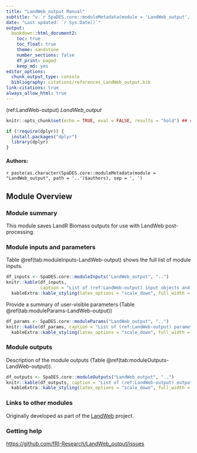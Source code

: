 ```yaml
---
title: "LandWeb_output Manual"
subtitle: "v.`r SpaDES.core::moduleMetadata(module = 'LandWeb_output', path = '..')$version`"
date: "Last updated: `r Sys.Date()`"
output:
  bookdown::html_document2:
    toc: true
    toc_float: true
    theme: sandstone
    number_sections: false
    df_print: paged
    keep_md: yes
editor_options:
  chunk_output_type: console
  bibliography: citations/references_LandWeb_output.bib
link-citations: true
always_allow_html: true
---
```


<!-- the following are text references used in captions for LaTeX compatibility -->
(ref:LandWeb-output) *LandWeb_output*

```r
knitr::opts_chunk$set(echo = TRUE, eval = FALSE, results = "hold") ## change to eval = TRUE if all chunks are to be evaluated

if (!require(dplyr)) {
  install.packages("dplyr")
  library(dplyr)
}
```

#### Authors:

`r paste(as.character(SpaDES.core::moduleMetadata(module = "LandWeb_output", path = '..')$authors), sep = ', ')`
<!-- ideally separate authors with new lines, '\n' not working -->

## Module Overview

### Module summary

This module saves LandR Biomass outputs for use with LandWeb post-processing.

### Module inputs and parameters

Table \@ref(tab:moduleInputs-LandWeb-output) shows the full list of module inputs.

```r
df_inputs <- SpaDES.core::moduleInputs("LandWeb_output", "..")
knitr::kable(df_inputs,
             caption = "List of (ref:LandWeb-output) input objects and their description.") %>%
  kableExtra::kable_styling(latex_options = "scale_down", full_width = TRUE)
```

Provide a summary of user-visible parameters (Table \@ref(tab:moduleParams-LandWeb-output))


```r
df_params <- SpaDES.core::moduleParams("LandWeb_output", "..")
knitr::kable(df_params, caption = "List of (ref:LandWeb-output) parameters and their description.") %>%
  kableExtra::kable_styling(latex_options = "scale_down", full_width = TRUE)
```

### Module outputs

Description of the module outputs (Table \@ref(tab:moduleOutputs-LandWeb-output)).

```r
df_outputs <- SpaDES.core::moduleOutputs("LandWeb_output", "..")
knitr::kable(df_outputs, caption = "List of (ref:LandWeb-output) outputs and their description.") %>%
  kableExtra::kable_styling(latex_options = "scale_down", full_width = TRUE)
```

### Links to other modules

Originally developed as part of the [LandWeb](https://github.com/PredictiveEcology/LandWeb) project.

### Getting help

<https://github.com/fRI-Research/LandWeb_output/issues>
